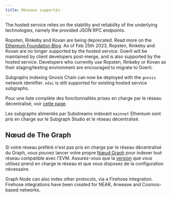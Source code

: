 ```yaml
---
title: Réseaux supportés
---
```




<SupportedNetworksTable />

The hosted service relies on the stability and reliability of the underlying technologies, namely the provided JSON RPC endpoints.

Ropsten, Rinkeby and Kovan are being deprecated. Read more on the [Ethereum Foundation Blog](https://blog.ethereum.org/2022/06/21/testnet-deprecation). As of Feb 25th 2023, Ropsten, Rinkeby and Kovan are no longer supported by the hosted service. Goerli will be maintained by client developers post-merge, and is also supported by the hosted service. Developers who currently use Ropsten, Rinkeby or Kovan as their staging/testing environment are encouraged to migrate to Goerli.

Subgraphs indexing Gnosis Chain can now be deployed with the `gnosis` network identifier. `xdai` is still supported for existing hosted service subgraphs.

Pour une liste complète des fonctionnalités prises en charge par le réseau décentralisé, voir [cette page](https://github.com/graphprotocol/indexer/blob/main/docs/feature-support-matrix.md).

Les subgraphs alimentés par Substreams indexant `mainnet` Ethereum sont pris en charge sur le Subgraph Studio et le réseau décentralisé.

## Nœud de The Graph

Si votre réseau préféré n'est pas pris en charge par le réseau décentralisé du Graph, vous pouvez lancer votre propre [Nœud Graph](https://github.com/graphprotocol/graph-node) pour indexer tout réseau compatible avec l'EVM. Assurez-vous que la [version](https://github.com/graphprotocol/graph-node/releases) que vous utilisez prend en charge le réseau et que vous disposez de la configuration nécessaire.

Graph Node can also index other protocols, via a Firehose integration. Firehose integrations have been created for NEAR, Arweave and Cosmos-based networks.
